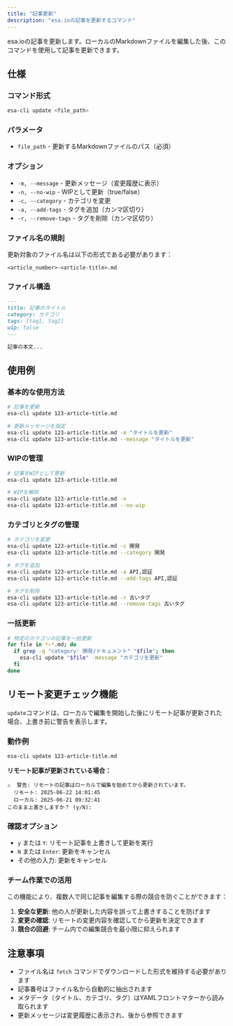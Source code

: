 ```yaml
---
title: "記事更新"
description: "esa.ioの記事を更新するコマンド"
---
```


esa.ioの記事を更新します。ローカルのMarkdownファイルを編集した後、このコマンドを使用して記事を更新できます。

## 仕様

### コマンド形式

```bash
esa-cli update <file_path>
```

### パラメータ

- `file_path` - 更新するMarkdownファイルのパス（必須）

### オプション

- `-m, --message` - 更新メッセージ（変更履歴に表示）
- `-n, --no-wip` - WIPとして更新（true/false）
- `-c, --category` - カテゴリを変更
- `-a, --add-tags` - タグを追加（カンマ区切り）
- `-r, --remove-tags` - タグを削除（カンマ区切り）

### ファイル名の規則

更新対象のファイル名は以下の形式である必要があります：

```
<article_number>-<article-title>.md
```

### ファイル構造

```markdown
---
title: 記事のタイトル
category: カテゴリ
tags: [tag1, tag2]
wip: false
---

記事の本文...
```

## 使用例

### 基本的な使用方法

```bash
# 記事を更新
esa-cli update 123-article-title.md

# 更新メッセージを指定
esa-cli update 123-article-title.md -m "タイトルを更新"
esa-cli update 123-article-title.md --message "タイトルを更新"
```

### WIPの管理

```bash
# 記事をWIPとして更新
esa-cli update 123-article-title.md

# WIPを解除
esa-cli update 123-article-title.md -n
esa-cli update 123-article-title.md --no-wip
```

### カテゴリとタグの管理

```bash
# カテゴリを変更
esa-cli update 123-article-title.md -c 開発
esa-cli update 123-article-title.md --category 開発

# タグを追加
esa-cli update 123-article-title.md -a API,認証
esa-cli update 123-article-title.md --add-tags API,認証

# タグを削除
esa-cli update 123-article-title.md -r 古いタグ
esa-cli update 123-article-title.md --remove-tags 古いタグ
```

### 一括更新

```bash
# 特定のカテゴリの記事を一括更新
for file in *-*.md; do
  if grep -q "category: 開発/ドキュメント" "$file"; then
    esa-cli update "$file" -message "カテゴリを更新"
  fi
done
```

## リモート変更チェック機能

`update`コマンドは、ローカルで編集を開始した後にリモート記事が更新された場合、上書き前に警告を表示します。

### 動作例

```bash
esa-cli update 123-article-title.md
```

**リモート記事が更新されている場合：**
```
⚠️  警告: リモートの記事はローカルで編集を始めてから更新されています。
  リモート: 2025-06-22 14:01:45
  ローカル: 2025-06-21 09:32:41
このまま上書きしますか？ (y/N):
```

### 確認オプション

- `y` または `Y`: リモート記事を上書きして更新を実行
- `N` または `Enter`: 更新をキャンセル
- その他の入力: 更新をキャンセル

### チーム作業での活用

この機能により、複数人で同じ記事を編集する際の競合を防ぐことができます：

1. **安全な更新**: 他の人が更新した内容を誤って上書きすることを防げます
2. **変更の確認**: リモートの変更内容を確認してから更新を決定できます
3. **競合の回避**: チーム内での編集競合を最小限に抑えられます

## 注意事項

- ファイル名は `fetch` コマンドでダウンロードした形式を維持する必要があります
- 記事番号はファイル名から自動的に抽出されます
- メタデータ（タイトル、カテゴリ、タグ）はYAMLフロントマターから読み取られます
- 更新メッセージは変更履歴に表示され、後から参照できます 